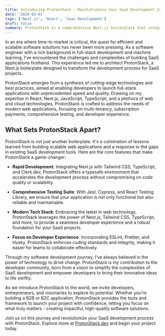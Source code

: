 ```yaml
---
title: Introducing ProtonStack - Revolutionize Your SaaS Development Journey
date: '2024-02-01'
tags: ['Next.js', 'React', 'Saas Development']
draft: false
summary: ProtonStack is a comprehensive Next.js boilerplate that integrates a range of modern web development technologies including React 18, TypeScript, Tailwind CSS, and more. It's designed to accelerate the development of SaaS projects, offering features like multi-tenancy, subscription payments via Stripe, and comprehensive testing with Jest and Cypress. 
---
```


In an era where time-to-market is critical, the quest for efficient and scalable software solutions has never been more pressing. As a software engineer with a rich background in full-stack development and machine learning, I've encountered the challenges and complexities of building SaaS applications firsthand. This experience led me to architect ProtonStack, a Next.js boilerplate designed to transform the development process for SaaS projects.

ProtonStack emerges from a synthesis of cutting-edge technologies and best practices, aimed at enabling developers to launch full-stack applications with unprecedented speed and quality. Drawing on my expertise in React, Next.js, JavaScript, TypeScript, and a plethora of web and cloud technologies, ProtonStack is crafted to address the needs of modern web applications, focusing on multi-tenancy, subscription payments, comprehensive testing, and developer experience.

## What Sets ProtonStack Apart?

ProtonStack is not just another boilerplate. It's a culmination of lessons learned from building scalable web applications and a response to the gaps in existing SaaS development tools. Here are the core features that make ProtonStack a game-changer:

- **Rapid Development**: Integrating Next.js with Tailwind CSS, TypeScript, and Clerk.dev, ProtonStack offers a typesafe environment that accelerates the development process without compromising on code quality or scalability.

- **Comprehensive Testing Suite**: With Jest, Cypress, and React Testing Library, we ensure that your application is not only functional but also reliable and maintainable.

- **Modern Tech Stack**: Embracing the latest in web technology, ProtonStack leverages the power of Next.js, Tailwind CSS, TypeScript, and more, to provide a seamless developer experience and a robust foundation for your SaaS projects.

- **Focus on Developer Experience**: Incorporating ESLint, Prettier, and Husky, ProtonStack enforces coding standards and integrity, making it easier for teams to collaborate effectively.

Through my software development journey, I've always believed in the power of technology to drive change. ProtonStack is my contribution to the developer community, born from a vision to simplify the complexities of SaaS development and empower developers to bring their innovative ideas to life swiftly.

As we introduce ProtonStack to the world, we invite developers, entrepreneurs, and visionaries to explore its potential. Whether you're building a B2B or B2C application, ProtonStack provides the tools and framework to launch your project with confidence, letting you focus on what truly matters - creating impactful, high-quality software solutions.

Join us on this journey and revolutionize your SaaS development process with ProtonStack. Explore more at [ProtonStack.dev](https://www.protonstack.dev/) and begin your project today.
